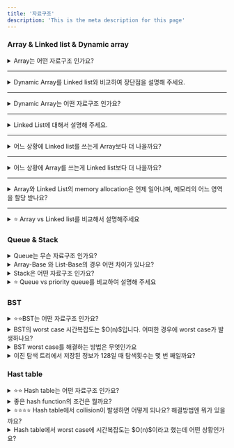```yaml
---
title: '자료구조'
description: 'This is the meta description for this page'
---
```


### Array & Linked list & Dynamic array

<details>
	<summary>Array는 어떤 자료구조 인가요?</summary>
	Array는 여러 데이터를 연속된 메모리에 저장할 때 사용하는 자료구조이다.
</details> 

---

<details> 
	<summary>Dynamic Array를 Linked list와 비교하여 장단점을 설명해 주세요.</summary>
	Dynamic Array는 인덱스로 빠르게 검색 할 수 있는 장점이 있으나 삽입과 삭제를 할때에는 한개의 요소씩 shift가 일어나기 때문에 linked list보다 느리다는 단점이 있습니다. 
	Linked list는 검색할 때 포인터를 하나씩 찾아야하기 때문에 Dynamic Array보다 느리며, 포인터 노드를 끊고 추가하면 되기 때문에 삽입과 삭제가 빠르다는 장점이 있습니다.
</details> 

---

<details> 
	<summary>Dynamic Array는 어떤 자료구조 인가요?</summary>
	Dynamic Array는 데이터가 배열 길이만큼 차지하게 되면 기존의 길이에서 2배로 길이를 동적으로 늘리는 array입니다.  
</details> 

---

<details> 
	<summary>Linked List에 대해서 설명해 주세요.</summary>
	linked list는 요소와 요소간을 pointer node로 연결해서 리스트를 구현한 자료구조 입니다.
</details> 

---

<details> 
	<summary>어느 상황에 Linked list를 쓰는게 Array보다 더 나을까요?</summary>
	노드의 검색보다 삽입과 삭제가 빈번하게 일어날 때 Linked list를 사용하는 것이 좋습니다.
</details> 

---

<details> 
	<summary>어느 상황에 Array를 쓰는게 Linked list보다 더 나을까요?</summary>
	노드의 삽입과 삭제보다 검색이 빈번하게 일어날 때 Array를 사용하는 것이 좋습니다.
</details> 

---

<details> 
	<summary>Array와 Linked List의 memory allocation은 언제 일어나며, 메모리의 어느 영역을 할당 받나요?</summary>
	Array는 <b>컴파일 단계</b>에서 메모리 할당이 일어납니다. 이를 <b>정적 메모리 할당</b>이라고 합니다. 이것은 <b>스택</b> 메모리 영역에 할당됩니다.
	Linked list는 <b>런타임 단계</b>에서 노드가 추가될 때 메모리 할당이 일어납니다. 이를 <b>동적 메모리 할당</b>이라고 부릅니다. 이것은 <b>힙</b> 메모리 영역에 할당됩니다.
</details> 

---

<details> 
	<summary>⭐ Array vs Linked list를 비교해서 설명해주세요</summary>
	Array는 인덱스로 검색을 할 수 있어 검색이 빠른 장점이 있습니다. 그러나 삽입, 삭제에서는 linked list보다 느린 단점이 있습니다. 
	linked list는 검색은 O(N)으로 배열보다 느리지만 삽입과 삭제를 배열보다 빠르게 할 수 있습니다.
</details> 

### Queue & Stack

<details> <summary>Queue는 무슨 자료구조 인가요?</summary></details> 
<details> <summary>Array-Base 와 List-Base의 경우 어떤 차이가 있나요?</summary></details> 
<details> <summary>Stack은 어떤 자료구조 인가요?</summary></details> 
<details> <summary>⭐ Queue vs priority queue를 비교하여 설명해 주세요</summary></details> 

### BST

<details> <summary>⭐⭐BST는 어떤 자료구조 인가요?</summary></details> 
<details> <summary>BST의 worst case 시간복잡도는 $O(n)$입니다. 어떠한 경우에 worst case가 발생하나요?</summary></details> 
<details> <summary>BST worst case를 해결하는 방법은 무엇인가요</summary></details> 
<details> <summary>이진 탐색 트리에서 저장된 정보가 128일 때 탐색횟수는 몇 번 째일까요?</summary></details> 

### Hast table

<details> <summary>⭐⭐ Hash table는 어떤 자료구조 인가요?</summary></details> 
<details> <summary>좋은 hash function의 조건은 뭘까요?</summary></details> 
<details> <summary>⭐⭐⭐⭐ Hash table에서 collision이 발생하면 어떻게 되나요? 해결방법엔 뭐가 있을까요?</summary></details> 
<details> <summary>Hash table에서 worst case에 시간복잡도는 $O(n)$이라고 했는데 어떤 상황인가요?</summary></details> 